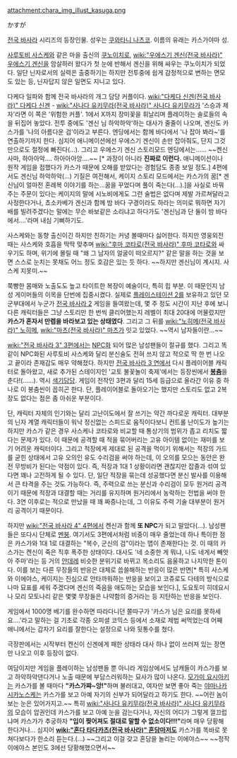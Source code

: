 attachment:chara_img_illust_kasuga.png

かすが

[[전국 바사라]] 시리즈의 등장인물. 성우는 [[쿠와타니 나츠코]]. 이름의 유래는 카스가야마 성.


[[사루토비 사스케]]와 같은 마을 출신의 [[쿠노이치]]로, [[wiki:"우에스기 겐신(전국 바사라)" 우에스기 겐신]]을 암살하러 왔다가 첫 눈에 반해서 겐신을 위해 싸우는 쿠노이치가 되었다. 일단 닌자로서의 실력은 출중하기는 하지만 전투중에 쉽게 감정적으로 변하는 면모도 있는 등, 닌자답지 않은 일면도 지니고 있다.

다케다 일파와 함께 전국 바사라의 개그 담당 커플이다. [[wiki:"다케다 신겐(전국 바사라)" 다케다 신겐]] - [[wiki:"사나다 유키무라(전국 바사라)" 사나다 유키무라]]가 '스승과 제자'라면 이 쪽은 '위험한 커플'. 1에서 X까지 장미꽃을 휘날리며 플레이하는 솔로들의 속을 뒤집어 놓았다. 전투 중에도 '겐신 님 하악하악'하는 대사가 줄줄이 나오며, 겐신도 카스가를 '나의 아름다운 검'이라고 부른다. 엔딩에서는 함께 바다에서 '나 잡아 봐라~'를 연출하기까지 한다. 심지어 애니메이션에선 우에스기 겐신이 손만 잡아줘도, 단지 그것만으로도 절정에 빠진다(…). 그리고 우에스기 겐신 스토리모드 엔딩에서는...... ~~켄신 사마, 하아아악.... 하아아아앙....~~ [* 과장이 아니라 '''진짜로 이런다.''' 애니메이션이나 원작 게임을 접했다가 카스가 때문에 오해를 받았다는 경험담도 종종 보일 정도.] 
4편에서도 겐신님 하악하악(...) 기질은 여전해서, 케이지 스토리 모드에서는 카스가의 꿈[* 겐신님이 얼마전 혼례복 이야기를 하는...꿈을 꾸었다며 풀이 죽는다(...).]을 사실로 바꿔주는 주문이 있다는 케이지의 말에 시노비에게도 그런 술법은 없다며 제발 가르쳐달라고 사정한다거나, 쵸소카베가 겐신과 함께 밤 바다 구경이라도 하라는 의미로 뭐하면 자기 배를 빌려주겠다는 말에는 무슨 바보같은 소리냐고 하다가도 '겐신님과 단 둘이 밤 바다에서....'라며 내심 기뻐하기도.

사스케와는 동향 출신이긴 하지만 친하기는 커녕 볼때마다 싫어한다. 하지만 영웅외전 때는 사스케와 호흡을 딱딱 맞추며 [[wiki:"후마 코타로(전국 바사라)" 후마 코타로]]와 싸우기도 하며, 위기에 몰릴 때 "왜 그 남자의 얼굴이 떠오르지?" 같은 말을 하는 것을 보면 스스로 눈치는 못채도 어느 정도 호감은 있는 듯 하다. ~~하지만 겐신님이 계시지. 사스케 지못미.~~

쭉빵한 몸매와 노출도도 높고 타이트한 복장이 예술이다, 특히 힙 부분. 이 때문인지 남성 게이머들의 이목을 단번에 집중시켰다. 실제로 [[플레이스테이션 2]]를 보유하고 있던 모 군부대에서 누군가 [[전국 바사라 2]] 게임을 들여왔는데, 몇 주 정도 시간이 지난 후에 보니 다른 캐릭터들은 그냥 스토리만 한 번씩 클리어했는지 레벨이 최대 20대에 머물렀지만 '''카스가 혼자서 만렙을 바라보고 있는 상태였다'''. 그리고 그 뒤를 [[wiki:"노히메(전국 바사라)" 노히메]], [[wiki:"마츠(전국 바사라)" 마츠]]가 잇고 있었다. ~~역시 남자들이란...~~ 

[[wiki:"전국 바사라 3" 3편]]에서는 [[NPC]]화 되어 많은 남성팬들이 절규를 했다. 그리고 똑같이 NPC화된 사루토비 사스케와 달리 분신술도 전혀 쓰지 않고 적으로 딱 한 번 나오고 끝이라 존재감도 매우 약해졌다. 하지만 [[전국 바사라 3 연]]에서 다시 플레이어블 캐릭터로 돌아왔고, 새로 추가된 스테이지인 '교토 불꽃놀이 축제'에서는 등장씬에서 '''[[봉춤]]'''을 춘다!(……). 역시 [[색기담당]]. 게임이 전작인 3편과 달리 15세 등급으로 올라간 이유 중 하나로 이 봉춤씬이 꼽히곤 한다. 단, 플레이어블로 돌아오기는 했지만 스토리도 없고 2복장도 없다는 점은 좀 아쉬운 부분이다. 

단, 캐릭터 자체의 인기와는 달리 고난이도에서 잘 쓰기는 약간 까다로운 캐릭터. 대부분의 닌자 계열 캐릭터들이 워낙 정신없는 스피드로 움직이다보니 컨트롤 난이도가 높기는 하지만 카스가 같은 경우 사스케나 코타로와 비교할 때 통상기의 범위가 좁고 리치도 짧다는 문제가 있다. 이 때문에 공격할 때 적을 묶어버리는 고유 아이템 없이는 재미를 보기 어려운 캐릭터이다. 그리고 적장에게 제대로 된 공격을 먹이기 위해서는 적장의 가드를 굳힌 상태에서 고유 오의인 유도 수리검을 써야 하는데, 이 오의를 모으는 동안은 완전 무방비가 된다는 약점이 있다. 즉, 적장과 1대 1 상황이라면 괜찮지만 잡졸과 섞여 있다면 꽤나 고전하게 될 수 있다. 단, 일단 적장을 묶는데 성공했다면 분신 발사를 이용해서 큰 타격을 주는 것도 가능하다.  즉, 주력으로 쓰는 분신과 수리검이 모두 원거리 공격이기 때문에 적장과 대결할 때는 거리를 유지하며 원거리에서 농락하는 전법을 써야 한다. 3연 이후로는 적으로 만났을 때 꽤 짜증나는데, 그 이유도 주력 기술 대부분이 원거리 공격이기 때문이다. 

하지만 [[wiki:"전국 바사라 4" 4편]]에서 켄신과 함께 '''또 NPC'''가 되고 말았다(...). 남성팬들은 또다시 단체로 [[멘붕]]. 여기서도 3편에서처럼 비중이 매우 줄었는데 하나 특이한 점은 카스가와 1대 1로 대결하는 "복수, 군신의 검"이라는 맵이 존재한다는 것. 이 때의 카스가는 켄신이 죽은 직후 폭주한 상태이다. 대사도 '네 소중한 게 뭐냐, 나도 네게서 빼앗아 주마'라는 등 거의 [[얀데레]] 비슷한 분위기로 바뀌고 목소리도 음울하고 나지막한 톤이다. 이를 보는 다른 무장들의 반응은 대체로 씁쓸해하는 반응이 많은 반면[* 특히 사스케와 이에야스, 케이지는 진심으로 안타까워하는 반응을 보이고 코쥬로도 다테의 방식으로나마 묘표를 세워 주겠다며 겐신의 죽음을 애도하는 모습을 보인다.], 도요토미 히데요시나 모리 모토나리 같은 몇몇 무장들은 나약함의 증거라는 등 지탄하는 반응을 보인다.  

게임에서 1000명 베기를 완수하면 따라다니던 쫄따구가 '카스가 님은 요리를 못하세요….'라고 말하는 걸 기초로 각종 오피셜 코믹스 등에서 소재로 제법 써먹었는데 어째 애니에서는 갑자기 요리를 잘한다는 설정으로 나와 뒷통수를 쳤다.

극장판에서는 시작부터 켄신이 신겐에게 패한 상태라 대사 하나 없이 쓰러져 있는 장면만 나오고 이후 등장이 없다.

여담이지만 게임을 플레이하는 남성팬들 뿐 아니라 게임상에서도 남캐들이 카스가를 보고 하악하악댄다거나 노출 때문에 부담스러워하는 묘사가 많이 나온다. [[모가미 요시아키]]는 카스가를 볼 때마다 '''"카스가쨔~앙!"'''하며 불러대고, 여자만 보면 좋아 죽는 [[야마나카 시카노스케]]는 카스가를 보고 아예 자기의 신부가 되어달라고 하기도 한다. ~~어린 놈이 보는 눈은 있어가지고.~~ 특히 [[wiki:"사나다 유키무라(전국 바사라)" 사나다 유키무라]]의 모습이 압권인데 카스가를 보고 아예 눈을 감는다거나, 자신의 어디가 그렇게 껄끄럽냐며 카스가가 추궁하자 '''"입이 찢어져도 절대로 말할 수 없소이다!!!"'''라며 매우 당황해 한다거나... 심지어 '''[[wiki:"혼다 타다카츠(전국 바사라)" 혼담]]마저도''' 카스가를 똑바로 못 쳐다보다가 한소리 듣는다.(...) ~~그리고 이걸 갖고 혼담을 놀리는 이에야스~~ ~~정작 이에야스 본인도 3에선 당황해했으면서~~
